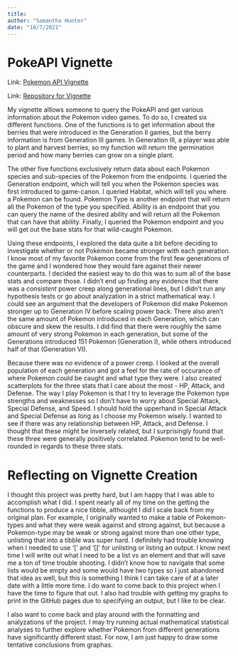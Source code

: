 ```yaml
---
title:
author: "Samantha Hunter"
date: "10/7/2021"
---
```


# PokeAPI Vignette

Link: [Pokemon API Vignette](https://sammhunter.github.io/558_Project1/)

Link: [Repository for Vignette](https://github.com/SammHunter/558_Project1)

My vignette alllows someone to query the PokeAPI and get various information about the Pokemon video games. To do so, I created six different functions. One of the functions is to get information about the berries that were introduced in the Generation II games, but the berry information is from Generation III games. In Generation III, a player was able to plant and harvest berries, so my function will return the germination period and how many berries can grow on a single plant. 


The other five functions exclusively return data about each Pokemon species and sub-species of the Pokemon from the endpoints. I queried the Generation endpoint, which will tell you when the Pokemon species was first introduced to game-canon. I queried Habitat, which will tell you where a Pokemon can be found. Pokemon Type is another endpoint that will return all the Pokemon of the type you specified. Ability is an endpoint that you can query the name of the desired ability and will return all the Pokemon that can have that ability. Finally, I queried the Pokemon endpoint and you will get out the base stats for that wild-caught Pokemon. 


Using these endpoints, I explored the data quite a bit before deciding to investigate whether or not Pokemon became stronger with each generation. I know most of my favorite Pokemon come from the first few generations of the game and I wondered how they would fare against their newer counterparts. I decided the easiest way to do this was to sum all of the base stats and compare those. I didn't end up finding any evidence that there was a *consistent* power creep along generational lines, but I didn't run any hypothesis tests or go about analyzation in a strict mathematical way. I could see an argument that the developers of Pokemon did make Pokemon stronger up to Generation IV before scaling power back. There also aren't the same amount of Pokemon introduced in each Generation, which can obscure and skew the results. I did find that there were roughly the same amount of very strong Pokemon in each generation, but some of the Generations introduced 151 Pokemon (Generation I), while others introduced half of that (Generation VI).   


Because there was no evidence of a power creep.  I looked at the overall population of each generation and got a feel for the rate of occurance of where Pokemon could be caught and what type they were. I also created scatterplots for the three stats that I care about the most - HP, Attack, and Defense. The way I play Pokemon is that I try to leverage the Pokemon type strengths and weaknesses so I don't have to worry about Special Attack, Special Defense, and Speed. I should hold the upperhand in Special Attack and Special Defense as long as I choose my Pokemon wisely. I wanted to see if there was any relationship between HP, Attack, and Defense. I thought that these might be inversely related, but I surprisingly found that these three were generally positively correlated. Pokemon tend to be well-rounded in regards to these three stats. 


# Reflecting on Vignette Creation

I thought this project was pretty hard, but I am happy that I was able to accomplish what I did. I spent nearly all of my time on the getting the functions to produce a nice tibble, althought I did I scale back from my original plan. For example, I originally wanted to make a table of Pokemon-types and what they were weak against and strong against, but because a Pokemon-type may be weak or strong against more than one other type, unlisting that into a tibble was super hard. I definitely had trouble knowing when I needed to use '[' and '[[' for unlisting or listing an output. I know next time I will write out what I need to be a list vs an element and that will save me a ton of time trouble shooting. I didn't know how to navigate that some lists would be empty and some would have two types so I just abandoned that idea as well, but this is something I think I can take care of at a later date with a little more time. I do want to come back to this project when I have the time to figure that out. I also had trouble with getting my graphs to print in the GitHub pages due to specifying an output, but I like to be clear. 

I also want to come back and play around with the formatting and analyzations of the project. I may try running actual mathematical statistical analyses to further explore whether Pokemon from different generations have significantly different stast. For now, I am just happy to draw some tentative conclusions from graphas. 